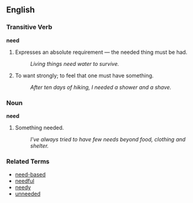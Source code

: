 ==English==

===Transitive Verb===
'''need'''

# Expresses an absolute requirement &mdash; the needed thing must be had.
#: ''Living things need water to survive.''
# To want strongly; to feel that one must have something.
#: ''After ten days of hiking, I needed a shower and a shave.''

===Noun===
'''need'''

# Something needed.
#: ''I've always tried to have few needs beyond food, clothing and shelter.''

===Related Terms===
*[[need-based]]
*[[needful]]
*[[needy]]
*[[unneeded]]